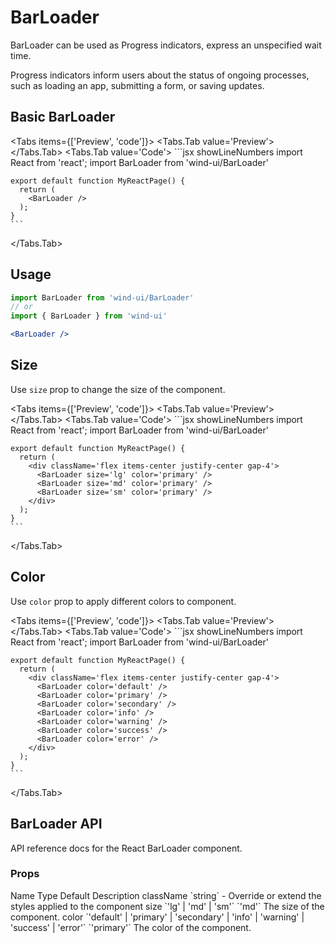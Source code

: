 
# BarLoader

BarLoader can be used as Progress indicators, express an unspecified wait time.

Progress indicators inform users about the status of ongoing processes, such as loading an app, submitting a form, or saving updates.

## Basic BarLoader
<Tabs items={['Preview', 'code']}>
  <Tabs.Tab value='Preview'>
    <BasicBarLoader />
  </Tabs.Tab>
  <Tabs.Tab value='Code'>
    ```jsx showLineNumbers
    import React from 'react';
    import BarLoader from 'wind-ui/BarLoader'

    export default function MyReactPage() {
      return (
        <BarLoader />
      );
    }
    ```
  </Tabs.Tab>
</Tabs>

## Usage
```jsx
import BarLoader from 'wind-ui/BarLoader'
// or
import { BarLoader } from 'wind-ui'
```
```jsx
<BarLoader />
```

## Size
Use `size` prop to change the size of the component.

<Tabs items={['Preview', 'code']}>
  <Tabs.Tab value='Preview'>
    <BarLoaderSize />
  </Tabs.Tab>
  <Tabs.Tab value='Code'>
    ```jsx showLineNumbers
    import React from 'react';
    import BarLoader from 'wind-ui/BarLoader'

    export default function MyReactPage() {
      return (
        <div className='flex items-center justify-center gap-4'>
          <BarLoader size='lg' color='primary' />
          <BarLoader size='md' color='primary' />
          <BarLoader size='sm' color='primary' />
        </div>
      );
    }
    ```
  </Tabs.Tab>
</Tabs>

## Color
Use `color` prop to apply different colors to component.

<Tabs items={['Preview', 'code']}>
  <Tabs.Tab value='Preview'>
    <BarLoaderColor />
  </Tabs.Tab>
  <Tabs.Tab value='Code'>
    ```jsx showLineNumbers
    import React from 'react';
    import BarLoader from 'wind-ui/BarLoader'

    export default function MyReactPage() {
      return (
        <div className='flex items-center justify-center gap-4'>
          <BarLoader color='default' />
          <BarLoader color='primary' />
          <BarLoader color='secondary' />
          <BarLoader color='info' />
          <BarLoader color='warning' />
          <BarLoader color='success' />
          <BarLoader color='error' />
        </div>
      );
    }
    ```
  </Tabs.Tab>
</Tabs>

## BarLoader API
API reference docs for the React BarLoader component.

### Props
<Table>
  <thead>
    <Table.Tr>
      <Table.Th>Name</Table.Th>
      <Table.Th>Type</Table.Th>
      <Table.Th>Default</Table.Th>
      <Table.Th>Description</Table.Th>
    </Table.Tr>
  </thead>
  <tbody>
    <Table.Tr>
      <Table.Td>className</Table.Td>
      <Table.Td>`string`</Table.Td>
      <Table.Td>-</Table.Td>
      <Table.Td>Override or extend the styles applied to the component</Table.Td>
    </Table.Tr>
    <Table.Tr>
      <Table.Td>size</Table.Td>
      <Table.Td>`'lg' | 'md' | 'sm'`</Table.Td>
      <Table.Td>`'md'`</Table.Td>
      <Table.Td>The size of the component.</Table.Td>
    </Table.Tr>
    <Table.Tr>
      <Table.Td>color</Table.Td>
      <Table.Td>`'default' | 'primary' | 'secondary' | 'info' | 'warning' | 'success' | 'error'`</Table.Td>
      <Table.Td>`'primary'`</Table.Td>
      <Table.Td>The color of the component.</Table.Td>
    </Table.Tr>
  </tbody>
</Table>
